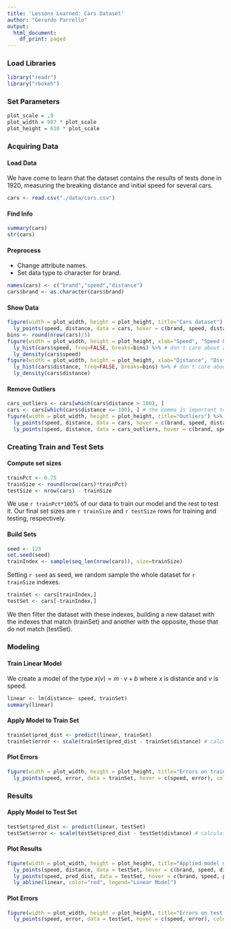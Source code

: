 ```yaml
---
title: 'Lessons Learned: Cars Dataset'
author: "Gerardo Parrello"
output:
  html_document:
    df_print: paged
---
```


### Load Libraries 
```r
library("readr")
library("rbokeh")
```

### Set Parameters
```r
plot_scale = .9
plot_width = 987 * plot_scale
plot_height = 610 * plot_scale
```

### Acquiring Data
#### Load Data
We have come to learn that the dataset contains the results of tests done in 1920, measuring the breaking distance and initial speed for several cars.
```r
cars <- read.csv("./data/cars.csv")
```

#### Find Info
```r
summary(cars)
str(cars)
```

#### Preprocess
- Change attribute names.
- Set data type to character for brand.
```r
names(cars) <- c("brand","speed","distance")
cars$brand <- as.character(cars$brand)
```

#### Show Data
```r
figure(width = plot_width, height = plot_height, title="Cars dataset") %>%
  ly_points(speed, distance, data = cars, hover = c(brand, speed, distance))
bins <- round(nrow(cars)/5)
figure(width = plot_width, height = plot_height, xlab="Speed", "Speed histogram") %>%
  ly_hist(cars$speed, freq=FALSE, breaks=bins) %>% # don't care about absolute frequency, just the shape
  ly_density(cars$speed)
figure(width = plot_width, height = plot_height, xlab="Distance", "Distance histogram") %>%
  ly_hist(cars$distance, freq=FALSE, breaks=bins) %>% # don't care about absolute frequency, just the shape
  ly_density(cars$distance)
```

#### Remove Outliers
```r
cars_outliers <- cars[which(cars$distance > 100), ]
cars <- cars[which(cars$distance <= 100), ] # the comma is important to select all columns from the dataframe
figure(width = plot_width, height = plot_height, title="Outliers") %>%
  ly_points(speed, distance, data = cars, hover = c(brand, speed, distance), legend="Original") %>%
  ly_points(speed, distance, data = cars_outliers, hover = c(brand, speed, distance), color="red", legend="Outlier")
```


### Creating Train and Test Sets
#### Compute set sizes
```r
trainPct <- 0.75
trainSize <- round(nrow(cars)*trainPct)
testSize <- nrow(cars) - trainSize
```
We use `r trainPct*100`% of our data to train our model and the rest to test it. Our final set sizes are `r trainSize` and `r testSize` rows for training and testing, respectively.

#### Build Sets
```r
seed <- 123
set.seed(seed)
trainIndex <- sample(seq_len(nrow(cars)), size=trainSize)
```
Setting `r seed` as seed, we random sample the whole dataset for `r trainSize` indexes.

```r
trainSet <- cars[trainIndex,]
testSet <- cars[-trainIndex,]
```
We then filter the dataset with these indexes, building a new dataset with the indexes that match (trainSet) and another with the opposite, those that do not match (testSet).

### Modeling
#### Train Linear Model
We create a model of the type $x(v)=m\cdot v+b$ where $x$ is distance and $v$ is speed.<!-- This will obviously fit our data since $v=\frac{\partial x}{\partial t}$-->
```r
linear <- lm(distance~ speed, trainSet)
summary(linear)
```

#### Apply Model to Train Set
```r
trainSet$pred_dist <- predict(linear, trainSet)
trainSet$error <- scale(trainSet$pred_dist - trainSet$distance) # calculate normalized error
```

#### Plot Errors
```r
figure(width = plot_width, height = plot_height, title="Errors on train set prediction") %>%
  ly_points(speed, error, data = trainSet, hover = c(speed, error), color="green", glyph="triangle")
```

### Results
#### Apply Model to Test Set
```r
testSet$pred_dist <- predict(linear, testSet)
testSet$error <- scale(testSet$pred_dist - testSet$distance) # calculate normalized error
```

#### Plot Results
```r
figure(width = plot_width, height = plot_height, title="Applied model on test set") %>%
  ly_points(speed, distance, data = testSet, hover = c(brand, speed, distance)) %>%
  ly_points(speed, pred_dist, data = testSet, hover = c(brand, speed, pred_dist), color="red") %>%
  ly_abline(linear, color="red", legend="Linear Model")
```

#### Plot Errors
```r
figure(width = plot_width, height = plot_height, title="Errors on test set prediction") %>%
  ly_points(speed, error, data = testSet, hover = c(speed, error), color="green", glyph="triangle")
```

